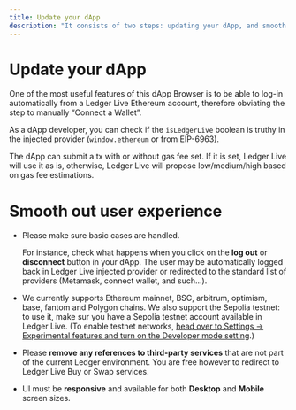 ```yaml
---
title: Update your dApp
description: "It consists of two steps: updating your dApp, and smooth out the user experience"
---
```


# Update your dApp

One of the most useful features of this dApp Browser is to be able to log-in automatically from a Ledger Live Ethereum account, therefore obviating the step to manually “Connect a Wallet”.

As a dApp developer, you can check if the `isLedgerLive` boolean is truthy in the injected provider (`window.ethereum` or from EIP-6963).

The dApp can submit a tx with or without gas fee set. If it is set, Ledger Live will use it as is, otherwise, Ledger Live will propose low/medium/high based on gas fee estimations.

# Smooth out user experience

- Please make sure basic cases are handled.

  For instance, check what happens when you click on the **log out** or **disconnect** button in your dApp. The user may be automatically logged back in Ledger Live injected provider or redirected to the standard list of providers (Metamask, connect wallet, and such…).

- We currently supports Ethereum mainnet, BSC, arbitrum, optimism, base, fantom and Polygon chains. We also support the Sepolia testnet: to use it, make sur you have a Sepolia testnet account available in Ledger Live. (To enable testnet networks, [head over to Settings -> Experimental features and turn on the Developer mode setting](../../references/developer-mode).)

- Please **remove any references to third-party services** that are not part of the current Ledger environment. You are free however to redirect to Ledger Live Buy or Swap services.

- UI must be **responsive** and available for both **Desktop** and **Mobile** screen sizes.
